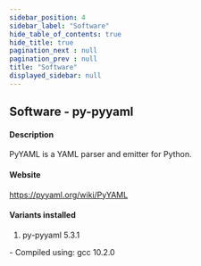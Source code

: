 ```yaml
---
sidebar_position: 4
sidebar_label: "Software"
hide_table_of_contents: true
hide_title: true
pagination_next : null
pagination_prev : null
title: "Software"
displayed_sidebar: null
---
```


## Software - py-pyyaml


#### Description
PyYAML is a YAML parser and emitter for Python.

#### Website
https://pyyaml.org/wiki/PyYAML

#### Variants installed
1. py-pyyaml 5.3.1
<div class="ul-circle">
    - Compiled using: gcc 10.2.0
</div>

